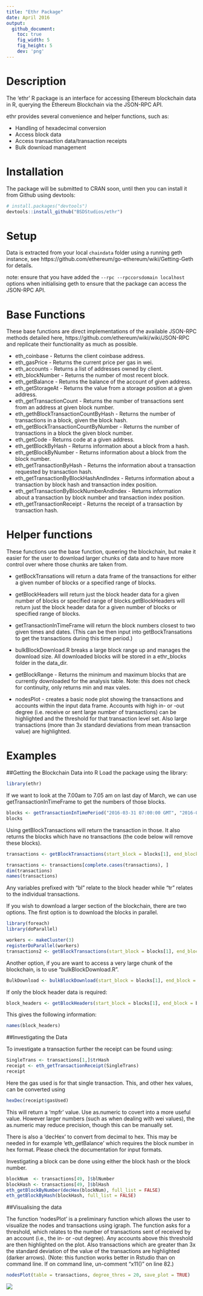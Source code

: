 ```yaml
---
title: "Ethr Package"
date: April 2016
output: 
  github_document:
    toc: true
    fig_width: 5
    fig_height: 5
    dev: 'png'
---
```


# Description

The 'ethr' R package is an interface for accessing Ethereum blockchain data in R, querying the Ethereum Blockchain via the JSON-RPC API.

ethr provides several convenience and helper functions, such as:

* Handling of hexadecimal conversion
* Access block data
* Access transaction data/transaction receipts
* Bulk download management

# Installation

The package will be submitted to CRAN soon, until then you can install it from Github using devtools:

```r
# install.packages("devtools")
devtools::install_github("BSDStudios/ethr")
```

# Setup

Data is extracted from your local `chaindata` folder using a running geth instance, see https://github.com/ethereum/go-ethereum/wiki/Getting-Geth for details.

note: ensure that you have added the `--rpc --rpccorsdomain localhost` options when initialising geth to ensure that the package can access the JSON-RPC API.


# Base Functions

These base functions are direct implementations of the available JSON-RPC methods detailed here, https://github.com/ethereum/wiki/wiki/JSON-RPC and replicate their functionality as much as possible.

* eth_coinbase  - Returns the client coinbase address.
* eth_gasPrice  - Returns the current price per gas in wei.
* eth_accounts  - Returns a list of addresses owned by client.
* eth_blockNumber - Returns the number of most recent block.
* eth_getBalance  - Returns the balance of the account of given address.
* eth_getStorageAt - Returns the value from a storage position at a given address.
* eth_getTransactionCount - Returns the number of transactions sent from an address at given block number.
* eth_gethBlockTransactionCountByHash -  Returns the number of transactions in a block, given the block hash.
* eth_getBlockTransactionCountByNumber - Returns the number of transactions in a block the given block number.
* eth_getCode - Returns code at a given address.
* eth_getBlockByHash - Returns information about a block from a hash.
* eth_getBlockByNumber - Returns information about a block from the block number.
* eth_getTransactionByHash - Returns the information about a transaction requested by transaction hash.
* eth_getTransactionByBlockHashAndIndex - Returns information about a transaction by block hash and transaction index position.
* eth_getTransactionByBlockNumberAndIndex - Returns information about a transaction by block number and transaction index position.
* eth_getTransactionReceipt - Returns the receipt of a transaction by transaction hash.

# Helper functions

These functions use the base function, queering the blockchain, but make it easier for the user to download larger chunks of data and to have more control over where those chunks are taken from. 

* getBockTransations will return a data frame of the transactions for either a given number of blocks or a specified range of blocks.

* getBlockHeaders will return just the block header data for a given number of blocks or specified range of blocks.getBlockHeaders will return just the block header data for a given number of blocks or specified range of blocks.

* getTransactionInTimeFrame will return the block numbers closest to two given times and dates. (This can be then input into getBockTransations to get the transactions during this time period.)

* bulkBlockDownload.R breaks a large block range up and manages the download size. All downloaded blocks will be stored in a ethr\_blocks folder in the data_dir.

* getBlockRange - Returns the minimum and maximum blocks that are currently downloaded for the analysis table. Note: this does not check for continuity, only returns min and max vales.

* nodesPlot - creates a basic node plot showing the transactions and accounts within the input data frame. Accounts with high in- or -out degree (i.e. receive or sent large number of transactions) can be highlighted and the threshold for that transaction level set. Also large transactions (more than 3x standard deviations from mean transaction value) are highlighted. 

# Examples

##Getting the Blockchain Data into R
Load the package using the library:

```r
library(ethr)
```

If we want to look at the 7.00am to 7.05 am on last day of March, we can use getTransactionInTimeFrame to get the numbers of those blocks.

```r
blocks <- getTransactionInTimePeriod("2016-03-31 07:00:00 GMT", "2016-03-31 07:05:00 GMT")
blocks
```

Using getBlockTransactions will return the transaction in those. It also returns the blocks which have no transactions (the code below will remove these blocks).

```r
transactions <- getBlockTransactions(start_block = blocks[1], end_block = blocks[2]) 
```

```r
transactions <- transactions[complete.cases(transactions), ]
dim(transactions)
names(transactions)
```

Any variables prefixed with "bl" relate to the block header while "tr" relates to the individual transactions. 

If you wish to download a larger section of the blockchain, there are two options. The first option is to download the blocks in parallel.
```r
library(foreach)
library(doParallel)

workers <- makeCluster(3)
registerDoParallel(workers)
transactions2 <- getBlockTransactions(start_block = blocks[1], end_block = blocks[2], parallel = TRUE) 
```

Another option, if you are want to access a very large chunk of the blockchain, is to use "bulkBlockDownload.R".
```r
BulkDownload <- bulkBlockDownload(start_block = blocks[1], end_block = blocks[2], data_dir, chunk_size = 50000, parallel = TRUE, cores = 3) 
```

If only the block header data is required:
```r
block_headers <- getBlockHeaders(start_block = blocks[1], end_block = blocks[2])
```
This gives the following information:
```r
names(block_headers)
```

##Investigating the Data

To investigate a transaction further the receipt can be found using:
```r
SingleTrans <- transactions[1,]$trHash
receipt <- eth_getTransactionReceipt(SingleTrans)
receipt
```
Here the gas used is for that single transaction. This, and other hex values, can be converted using 
```r
hexDec(receipt$gasUsed)
```
This will return a 'mpfr' value. Use as.numeric to covert into a more useful value. However larger numbers (such as when dealing with wei values), the as.numeric may reduce precision, though this can be manually set.

There is also a 'decHex' to convert from decimal to hex. This may be needed in for example 'eth_getBalance' which requires the block number in hex format. Please check the documentation for input formats. 


Investigating a block can be done using either the block hash or the block number.

```r
blockNum  <- transactions[49, ]$blNumber
blockHash <- transactions[49, ]$blHash
eth_getBlockByNumber(decHex(blockNum), full_list = FALSE)
eth_getBlockByHash(blockHash, full_list = FALSE)          

```

##Visualising the data

The function 'nodesPlot' is a preliminary function which allows the user to visualize the nodes and transactions using igraph. The function asks for a threshold, which relates to the number of transactions sent of received by an account (i.e., the in- or -out degree). Any accounts above this threshold are then highlighted on the plot. Also transactions which are greater than 3x the standard deviation of the value of the transactions are highlighted (darker arrows).
(Note: this function works better in Rstudio than on command line. If on command line, un-comment "x11()" on line 82.)

```r
nodesPlot(table = transactions, degree_thres = 20, save_plot = TRUE)
```

![](nodesmap.png)

